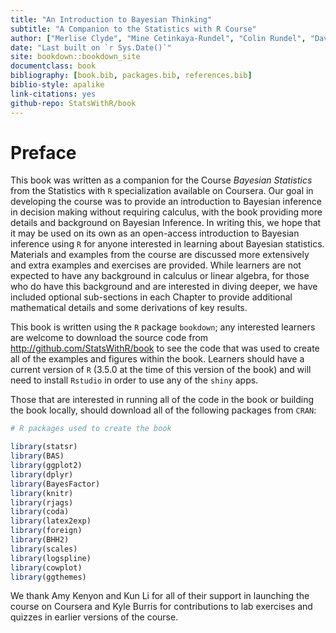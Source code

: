 ```yaml
--- 
title: "An Introduction to Bayesian Thinking"
subtitle: "A Companion to the Statistics with R Course"
author: ["Merlise Clyde", "Mine Cetinkaya-Rundel", "Colin Rundel", "David Banks", "Christine Chai","Lizzy Huang"]
date: "Last built on `r Sys.Date()`"
site: bookdown::bookdown_site
documentclass: book
bibliography: [book.bib, packages.bib, references.bib]
biblio-style: apalike
link-citations: yes
github-repo: StatsWithR/book
---
```

# Preface {-}

\newcommand{\No}{\textsf{Normal}}
\newcommand{\Ga}{\textsf{Gamma}}
\newcommand{\St}{\textsf{t}}
\newcommand{\NoGa}{\textsf{NormalGamma}}
\newcommand{\Be}{\textsf{Beta}}
\newcommand{\BF}{\textit{BF}}
\newcommand{\PO}{\textit{PO}}
\newcommand{\Odd}{\textit{O}}
\newcommand{\data}{\text{data}}
\newcommand{\iid}{\mathrel{\mathop{\sim}\limits^{\rm iid}}}
\newcommand{\Ca}{\textsf{C}}
\newcommand{\bv}{\boldsymbol{\beta}}

This book was written as a companion for the Course *Bayesian Statistics* from the Statistics with `R` specialization available on Coursera. Our goal in developing the course was to provide an introduction to Bayesian inference in decision making without requiring calculus, with the book providing more details and background on Bayesian Inference. In writing this, we hope that it may be used on its own as an open-access introduction to Bayesian inference using `R` for anyone interested in learning about Bayesian statistics. Materials and examples from the course are discussed more extensively and extra examples and exercises are provided. While learners are not expected to have any background in calculus or linear algebra, for those who do have this background and are interested in diving deeper, we have included optional sub-sections  in each Chapter to provide additional mathematical details and some derivations of key results.

This book is written using the `R` package `bookdown`; any interested learners are welcome to download the source code from [http://github.com/StatsWithR/book ](github) to see the code that was used to create all of the examples and figures within the book.   Learners should have a current version of `R` (3.5.0 at the time of this version of the book) and will need to install `Rstudio` in order to use any of the `shiny` apps.  

Those that are interested in running all of the code in the book or building the book locally, should download all of the following packages from  `CRAN`:

```r
# R packages used to create the book

library(statsr)
library(BAS)
library(ggplot2)
library(dplyr)
library(BayesFactor)
library(knitr)
library(rjags)
library(coda) 
library(latex2exp)
library(foreign)
library(BHH2)
library(scales)
library(logspline)
library(cowplot)
library(ggthemes)
```


We thank Amy Kenyon and Kun Li for all of their support in launching the course on Coursera and Kyle Burris for contributions to lab exercises and quizzes in earlier versions of the course.

